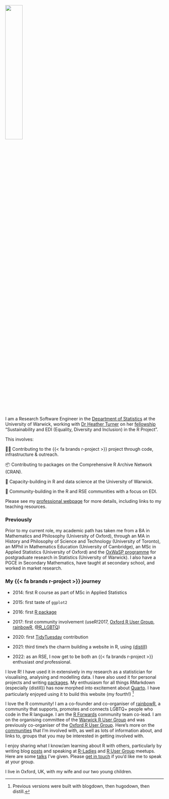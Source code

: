 ![](images/ellakaye-profile-2023.jpg){.profile-pic fig-alt="Headshot of Ella Kaye, a woman of around 40 with short brown hair looking slightly off-camera and smiling" fig-align="center" width="33%"}

I am a Research Software Engineer in the [Department of Statistics](https://warwick.ac.uk/fac/sci/statistics/){target="_blank"} at the University of Warwick, working with [Dr Heather Turner](https://warwick.ac.uk/fac/sci/statistics/staff/academic-research/turner/){target="_blank"} on her [fellowship](https://society-rse.org/community/rse-fellows/){target="_blank"} "Sustainability and EDI (Equality, Diversity and Inclusion) in the R Project".

This involves:

👩‍💻 Contributing to the {{< fa brands r-project >}} project through code, infrastructure & outreach.

📦 Contributing to packages on the Comprehensive R Archive Network (CRAN).

🚀 Capacity-building in R and data science at the University of Warwick.

💪 Community-building in the R and RSE communities with a focus on EDI.

Please see my [professional webpage](https://warwick.ac.uk/EllaKaye){target="_blank"} for more details, including links to my teaching resources.

### Previously

Prior to my current role, my academic path has taken me from a BA in Mathematics and Philosophy (University of Oxford), through an MA in History and Philosophy of Science and Technology (University of Toronto), an MPhil in Mathematics Education (University of Cambridge), an MSc in Applied Statistics (University of Oxford) and the [OxWaSP programme](http://www.oxwasp-cdt.ac.uk){target="_blank"} for postgraduate research in Statistics (University of Warwick). I also have a PGCE in Secondary Mathematics, have taught at secondary school, and worked in market research.

<!-- You can check out my [CV](CV.pdf) for more details. -->

### My {{< fa brands r-project >}} journey

-   2014: first R course as part of MSc in Applied Statistics

-   2015: first taste of `ggplot2`

-   2016: first [R package](packages/BradleyTerryScalable/index.qmd){target="_blank"}

-   2017: first community involvement (useR!2017, [Oxford R User Group](https://r-oxford.github.io){target="_blank"}, [rainbowR](https://rainbowr.netlify.app){target="_blank"}, [\@R_LGBTQ](https://twitter.com/R_LGBTQ){target="_blank"})

-   2020: first [TidyTuesday](https://github.com/rfordatascience/tidytuesday) contribution

-   2021: third time's the charm building a website in R, using [{distill}](https://rstudio.github.io/distill/){target="_blank"}

-   2022: as an RSE, I now get to be both an {{< fa brands r-project >}} enthusiast *and* professional.

I love R! I have used it in extensively in my research as a statistician for visualising, analysing and modelling data. I have also used it for personal projects and writing [packages](packages.qmd). My enthusiasm for all things RMarkdown (especially {distill}) has now morphed into excitement about [Quarto](https://quarto.org){target="_blank"}. I have particularly enjoyed using it to build this website (my fourth!) [^about-1]

[^about-1]: Previous versions were built with blogdown, then hugodown, then distill.

I love the R community! I am a co-founder and co-organiser of [rainbowR](https://rainbowr.netlify.app), a community that supports, promotes and connects LGBTQ+ people who code in the R language. I am the [R Forwards](https://forwards.github.io){target="_blank"} community team co-lead. I am on the organising committee of the [Warwick R User Group](https://www.meetup.com/Warwick-useRs/) and was previously co-organiser of the [Oxford R User Group](https://www.meetup.com/Oxford-R-User-Group/). Here's more on the [communities](community.qmd) that I'm involved with, as well as lots of information about, and links to, groups that you may be interested in getting involved with.

I enjoy sharing what I know/am learning about R with others, particularly by writing blog [posts](posts.qmd) and speaking at [R-Ladies](https://rladies.org) and [R User Group](https://www.meetup.com/pro/r-user-groups/) meetups. Here are some [talks](talks.qmd) I've given. Please [get in touch](contact.qmd) if you'd like me to speak at your group.

I live in Oxford, UK, with my wife and our two young children.
